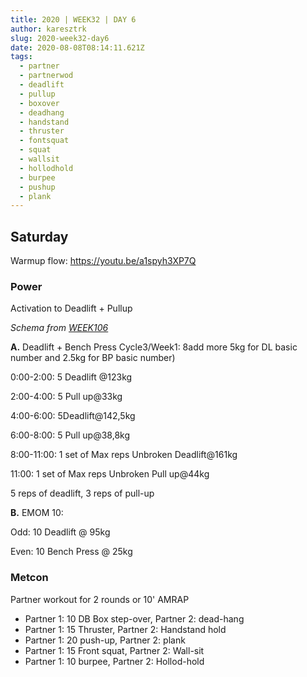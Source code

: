 ```yaml
---
title: 2020 | WEEK32 | DAY 6
author: karesztrk
slug: 2020-week32-day6
date: 2020-08-08T08:14:11.621Z
tags:
  - partner
  - partnerwod
  - deadlift
  - pullup
  - boxover
  - deadhang
  - handstand
  - thruster
  - fontsquat
  - squat
  - wallsit
  - hollodhold
  - burpee
  - pushup
  - plank
---
```


## Saturday

Warmup flow: <https://youtu.be/a1spyh3XP7Q>

### Power

Activation to Deadlift + Pullup

_Schema from [WEEK106](/WEEK106)_<!--StartFragment-->

**A.** Deadlift + Bench Press Cycle3/Week1: 8add more 5kg for DL basic number and 2.5kg for BP basic number)

0:00-2:00: 5 Deadlift @123kg

2:00-4:00: 5 Pull up@33kg

4:00-6:00: 5Deadlift@142,5kg

6:00-8:00: 5 Pull up@38,8kg

8:00-11:00: 1 set of Max reps Unbroken Deadlift@161kg

11:00: 1 set of Max reps Unbroken Pull up@44kg

5 reps of deadlift, 3 reps of pull-up

**B.** EMOM 10:

Odd: 10 Deadlift @ 95kg

Even: 10 Bench Press @ 25kg

### Metcon

Partner workout for 2 rounds or 10' AMRAP

- Partner 1: 10 DB Box step-over, Partner 2: dead-hang
- Partner 1: 15 Thruster, Partner 2: Handstand hold
- Partner 1: 20 push-up, Partner 2: plank
- Partner 1: 15 Front squat, Partner 2: Wall-sit
- Partner 1: 10 burpee, Partner 2: Hollod-hold
